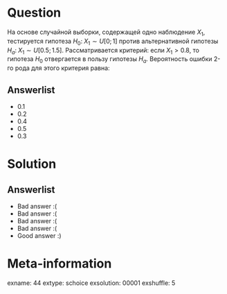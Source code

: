 Question
========
На основе случайной выборки, содержащей одно наблюдение  $X_1$, тестируется гипотеза $H_0: \; X_1 \sim U[0;1]$  против альтернативной гипотезы  $H_a: \; X_1 \sim U[0.5;1.5]$. Рассматривается критерий: если $X_1>0.8$, то гипотеза $H_0$  отвергается в пользу гипотезы  $H_a$. Вероятность ошибки 2-го рода для этого критерия равна:


Answerlist
----------
*  0.1
*  0.2
*  0.4
*  0.5
*  0.3

Solution
========

Answerlist
----------
*  Bad answer :(
*  Bad answer :(
*  Bad answer :(
*  Bad answer :(
*  Good answer :)

Meta-information
================
exname: 44
extype: schoice
exsolution: 00001
exshuffle: 5
